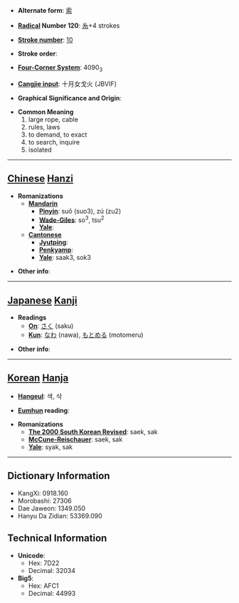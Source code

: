 * '''Alternate form''': [[索]]

* '''[[Wiktionary:Chinese radical index| Radical]] Number 120''': [[Wiktionary:Chinese radical index 糸|糸]]+4 strokes

* '''[[Wiktionary:Chinese total strokes index|Stroke number]]''': [[Wiktionary:Chinese total strokes index 10|10]]

* '''Stroke order''': 

* '''[[Wiktionary:Chinese four corner index|Four-Corner System]]''': 4090<sub>3</sub>

* '''[[Wiktionary:Chinese Cangjie index|Cangjie input]]''': 十月女戈火 (JBVIF)

* '''Graphical Significance and Origin''': 

* '''Common Meaning'''
*#large rope, cable
*# rules, laws
*# to demand, to exact
*# to search, inquire
*# isolated


----

== [[Chinese]] [[Hanzi]] ==

* '''Romanizations'''
** '''[[Mandarin]]'''
*** '''[[Pinyin]]''': suǒ (suo3), zú (zu2)
*** '''[[Wade-Giles]]''': so<sup>3</sup>, tsu<sup>2</sup>
*** '''[[Yale]]''': 
** '''[[Cantonese]]'''
*** '''[[Jyutping]]''':
*** '''[[Penkyamp]]''': 
*** '''[[Yale]]''': saak3, sok3

* '''Other info''': 

----

== [[Japanese]] [[Kanji]] ==

* '''Readings'''
** '''[[On]]''': [[さく]] (saku)
** '''[[Kun]]''': [[なわ]] (nawa), [[もとめる]] (motomeru)

* '''Other info''':  

----

== [[Korean]] [[Hanja]] ==

* '''[[Hangeul]]''': 색, 삭

* '''[[Eumhun]] reading''': 

* '''Romanizations'''
** '''[[The 2000 South Korean Revised Romanization|The 2000 South Korean Revised]]''': saek, sak
** '''[[McCune-Reischauer]]''': saek, sak
** '''[[Yale]]''': syak, sak

----

== Dictionary Information ==

* KangXi: 0918.160
* Morobashi: 27306
* Dae Jaweon: 1349.050
* Hanyu Da Zidian: 53369.090

== Technical Information ==

* '''Unicode''':
** Hex: 7D22
** Decimal: 32034
* '''Big5''':
** Hex: AFC1
** Decimal: 44993